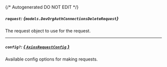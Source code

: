 {/* Autogenerated DO NOT EDIT  */}

##### `request`: *{`models.DevOrgAuthConnectionsDeleteRequest`}*
The request object to use for the request.
<Collapsible openLabel={Labels.showProperties} closeLabel={Labels.hideProperties}>
    <DevOrgAuthConnectionsDeleteRequest/>
</Collapsible>

---
##### `config?`: [*{ `AxiosRequestConfig` }*](https://axios-http.com/docs/req_config)
Available config options for making requests.


